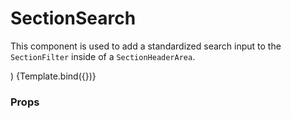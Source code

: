 
<Meta title="Components/Section/SectionSearch" component={SectionSearch} />

# SectionSearch

This component is used to add a standardized search input to the `SectionFilter` inside of a `SectionHeaderArea`.

  <Section>
    <SectionHeaderArea>
      <SectionFilter initialValues={{ search: '' }} onSubmit={action('filter')}>
        <SectionSearch {...args} id="search" />
      </SectionFilter>
    </SectionHeaderArea>
  </Section>
)

<Canvas>
  <Story name="Default">{Template.bind({})}</Story>
</Canvas>

### Props

<ArgsTable story="Default" />
